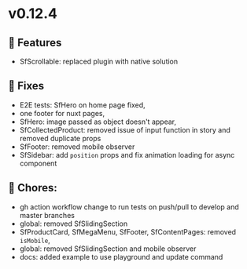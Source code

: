 
<Meta title="Releases/v0.12.x - Latest/v0.12.4 - Latest/Change log" />

# v0.12.4

## 🚀 Features
- SfScrollable: replaced plugin with native solution

## 🐛 Fixes

- E2E tests: SfHero on home page fixed,
- one footer for nuxt pages,
- SfHero: image passed as object doesn't appear, 
- SfCollectedProduct: removed issue of input function in story and removed duplicate props
- SfFooter: removed mobile observer
- SfSidebar: add `position` props and fix animation loading for async component

## 🧹 Chores:

- gh action workflow change to run tests on push/pull to develop and master branches
- global: removed SfSlidingSection
- SfProductCard, SfMegaMenu, SfFooter, SfContentPages: removed `isMobile`,
- global: removed SfSlidingSection and mobile observer
- docs: added example to use playground and update command
